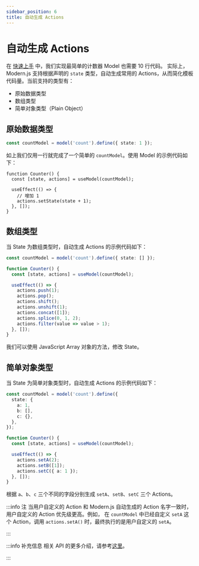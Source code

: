 ```yaml
---
sidebar_position: 6
title: 自动生成 Actions
---
```

# 自动生成 Actions

在 [快速上手](/guides/topic-detail/model/quick-start) 中，我们实现最简单的计数器 Model 也需要 10 行代码。
实际上，Modern.js 支持根据声明的 `state` 类型，自动生成常用的 Actions，从而简化模板代码量。当前支持的类型有：

- 原始数据类型
- 数组类型
- 简单对象类型（Plain Object）

## 原始数据类型

```ts
const countModel = model('count').define({ state: 1 });
```

如上我们仅用一行就完成了一个简单的 `countModel`。使用 Model 的示例代码如下：

```tsx
function Counter() {
  const [state, actions] = useModel(countModel);

  useEffect(() => {
    // 增加 1
    actions.setState(state + 1);
  }, []);
}
```

## 数组类型

当 State 为数组类型时，自动生成 Actions 的示例代码如下：

```ts
const countModel = model('count').define({ state: [] });

function Counter() {
  const [state, actions] = useModel(countModel);

  useEffect(() => {
    actions.push(1);
    actions.pop();
    actions.shift();
    actions.unshift(1);
    actions.concat([1]);
    actions.splice(0, 1, 2);
    actions.filter(value => value > 1);
  }, []);
}
```

我们可以使用 JavaScript Array 对象的方法，修改 State。

## 简单对象类型

当 State 为简单对象类型时，自动生成 Actions 的示例代码如下：

```ts
const countModel = model('count').define({
  state: {
    a: 1,
    b: [],
    c: {},
  },
});

function Counter() {
  const [state, actions] = useModel(countModel);

  useEffect(() => {
    actions.setA(2);
    actions.setB([1]);
    actions.setC({ a: 1 });
  }, []);
}
```

根据 `a`、`b`、`c` 三个不同的字段分别生成 `setA`、`setB`、`setC` 三个 Actions。

:::info 注
当用户自定义的 Action 和 Modern.js 自动生成的 Action 名字一致时，用户自定义的 Action 优先级更高。例如，
在 `countModel` 中已经自定义 `setA` 这个 Action，调用 `actions.setA()` 时，最终执行的是用户自定义的 `setA`。

:::

:::info 补充信息
相关 API 的更多介绍，请参考[这里](/apis/app/runtime/model/auto-actions)。

:::
